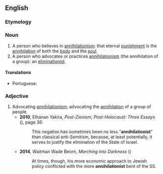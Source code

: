 ==English==

===Etymology===
{{suffix|en|annihilation|ist}}

===Noun===
{{en-noun}}

# A person who believes in [[annihilationism]]: that eternal [[punishment]] is the [[annihilation]] of both the [[body]] and the [[soul]].
# A person who advocates or practices [[annihilationism]] (the annihilation of a group): an [[eliminationist]].

====Translations====
{{trans-top|person who believes that eternal punishment is the annihilation of both the body and the soul}}
* Portuguese: {{t|pt|aniquilacionista|m|f}}
{{trans-mid}}
{{trans-bottom}}

===Adjective===
{{en-adj}}

# Advocating [[annihilationism]]; advocating the [[annihilation]] of a group of people.
#* '''2010''', Elhanan Yakira, ''Post-Zionism, Post-Holocaust: Three Essays'' ({{ISBN|9780521111102}}), page 36:
#*: This negation has sometimes been no less “'''annihilationist'''” than classical anti-Semitism, because, at least potentially, it serves to justify the elimination of the State of Israel.
#* '''2014''', Waitman Wade Beorn, ''Marching into Darkness'' ({{ISBN|9780674727977}})
#*: At times, though, his more economic approach to Jewish policy conflicted with the more '''annihilationist''' bent of the SS.